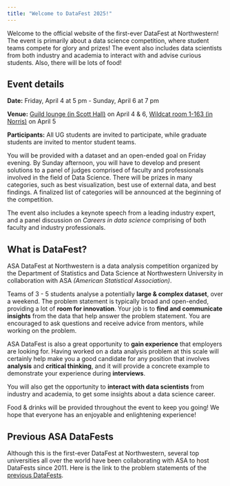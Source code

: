 ```yaml
---
title: "Welcome to DataFest 2025!"
---
```


Welcome to the official website of the first-ever DataFest at Northwestern! The event is primarily about a data science competition, where student teams compete for glory and prizes! The event also includes data scientists from both industry and academia to interact with and advise curious students. Also, there will be lots of food!

## Event details

**Date:** Friday, April 4 at 5 pm - Sunday, April 6 at 7 pm

**Venue:** [Guild lounge (in Scott Hall)](https://www.google.com/maps/place/Scott+Hall/@42.0515594,-87.6801948,17z/data=!3m1!4b1!4m6!3m5!1s0x880fd074ca661347:0xb3d0721c09135496!8m2!3d42.0515594!4d-87.6776199!16s%2Fg%2F1tdwfjbm?entry=ttu&g_ep=EgoyMDI0MTIxMS4wIKXMDSoASAFQAw%3D%3D) on April 4 & 6, [Wildcat room 1-163 (in Norris)](https://www.google.com/maps?newwindow=1&sca_esv=e13d45d6070d9fea&rlz=1C1GCEA_enUS971US971&output=search&q=norris+northwestern&source=lnms&fbs=AEQNm0Aa4sjWe7Rqy32pFwRj0UkWd8nbOJfsBGGB5IQQO6L3JxdWbs3CkcdlHyEbrNaWhousA6g1P-W7aLn7k_lr4XDtWs7W5tBNejPwIJwUJ16r3jzyqWhg1a39ls4ML3z8pj-Ufp_krMxaJJ4-Mn3vRNfm_coqdrdQ024V3JNK6dad_yTSycrdX1pp0iJH4mG2gyqg_RuszK4V-HMOSu1vGet8w8jt3Q&entry=mc&ved=1t:200715&ictx=111) on April 5

**Participants:** All UG students are invited to participate, while graduate students are invited to mentor student teams.

You will be provided with a dataset and an open-ended goal on Friday evening. By Sunday afternoon, you will have to develop and present solutions to a panel of judges comprised of faculty and professionals involved in the field of Data Science. There will be prizes in many categories, such as best visualization, best use of external data, and best findings. A finalized list of categories will be announced at the beginning of the competition.

The event also includes a keynote speech from a leading industry expert, and a panel discussion on *Careers in data science* comprising of both faculty and industry professionals.

## What is DataFest?

ASA DataFest at Northwestern is a data analysis competition organized by the Department of Statistics and Data Science at Northwestern University in collaboration with ASA *(American Statistical Association)*.

Teams of 3 - 5 students analyse a potentially **large \& complex dataset**, over a weekend. The problem statement is typically broad and open-ended, providing a lot of **room for innovation**. Your job is to **find and communicate insights** from the data that help answer the problem statement. You are encouraged to ask questions and receive advice from mentors, while working on the problem. 

ASA DataFest is also a great opportunity to **gain experience** that employers are looking for. Having worked on a data analysis problem at this scale will certainly help make you a good candidate for any position that involves **analysis** and **critical thinking**, and it will provide a concrete example to demonstrate your experience during **interviews**.

You will also get the opportunity to **interact with data scientists** from industry and academia, to get some insights about a data science career.

Food \& drinks will be provided throughout the event to keep you going! We hope that everyone has an enjoyable and enlightening experience!

## Previous ASA DataFests

Although this is the first-ever DataFest at Northwestern, several top universities all over the world have been collaborating with ASA to host DataFests since 2011. Here is the link to the problem statements of the [previous DataFests](https://ww2.amstat.org/education/datafest/previous.cfm).

